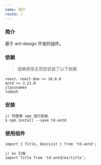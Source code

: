 ```yaml
---
name: 简介
route: /
---
```


### 简介

基于 ant-design 开发的组件。

### 依赖

> 请确保宿主项目安装了以下依赖

```
react、react-dom >= 16.8.0
antd >= 3.21.0
classnames
lodash
```

### 安装

```
// 可使用 npm 进行安装
$ npm install --save td-antd
```

### 使用组件

```
import { Title, DescList } from 'td-antd';

// es 引用
import Title from 'td-antd/es/title';
```